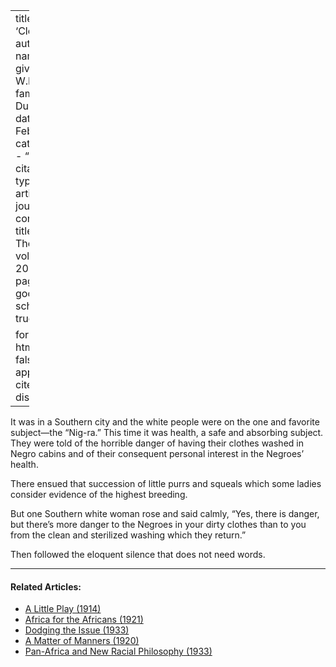 
---
title: 'Clothes'
author:
  - name:
      given: W.E.B.
      family: Du Bois
date: Feb. 1920
categories: 
  - ""
citation: 
  type: article-journal
  container-title: The Crisis
  volume: 20
  issue: 4
  page: 166
google-scholar: true

format:
  html:
    toc: false
    appendix-cite-as: display
---



It was in a Southern city and the white people were on the one and
favorite subject---the "Nig-ra." This time it was health, a safe and
absorbing subject. They were told of the horrible danger of having their
clothes washed in Negro cabins and of their consequent personal interest
in the Negroes' health.

There ensued that succession of little purrs and squeals which some
ladies consider evidence of the highest breeding.

But one Southern white woman rose and said calmly, "Yes, there is
danger, but there's more danger to the Negroes in your dirty clothes
than to you from the clean and sterilized washing which they return."

Then followed the eloquent silence that does not need words.

<!-- Similar articles start here -->
<div  class="clear-wrap"></div>
<hr>
#### Related Articles:

* [A Little Play (1914)](/Volumes/07/05/a_little_play.html)
* [Africa for the Africans (1921)](/Volumes/23/04/africa_for_the_africans.html)
* [Dodging the Issue (1933)](/Volumes/40/02/dodging_the_issue.html)
* [A Matter of Manners (1920)](/Volumes/19/04/matter-of-manners.html)
* [Pan-Africa and New Racial Philosophy (1933)](/Volumes/40/11/panafrica_and_new_racial_philosophy.html)

<!-- Similar articles end here -->